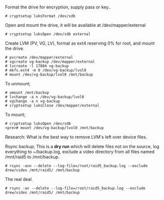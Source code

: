 Format the drive for encryption, supply pass or key..
<pre># cryptsetup luksFormat /dev/sdb</pre>

Open and mount the drive, it will be available at /dev/mapper/external
<pre># cryptsetup luksOpen /dev/sdb external</pre>

Create LVM (PV, VG, LV), format as ext4 reserving 0% for root, and mount the drive.
<pre># pvcreate /dev/mapper/external
# vgcreate vg-backup /dev/mapper/external
# lvcreate -l 17884 vg-backup
# mkfs.ext4 -m 0 /dev/vg-backup/lvol0
# mount /dev/vg-backup/lvol0 /mnt/backup</pre>

To unmount;
<pre># umount /mnt/backup
# lvchange -a n /dev/vg-backup/lvol0
# vgchange -a n vg-backup
# cryptsetup luksClose /dev/mapper/external</pre>

To mount;
<pre># cryptsetup luksOpen /dev/sdb
<pre># mount /dev/vg-backup/lvol0 /mnt/backup</pre>

Research: What is the best way to remove LVM's left over device files.

Rsync backup;
This is a '''dry run''' which will delete files not on the source, log everything to ~/backup.log, exclude a video directory from all files named /mnt/raid5 to /mnt/backup.
<pre># rsync -avn --delete --log-file=/root/raid5_backup.log --exclude drew/video /mnt/raid5/ /mnt/backup</pre>
The real deal.
<pre># rsync -av --delete --log-file=/root/raid5_backup.log --exclude drew/video /mnt/raid5/ /mnt/backup</pre>